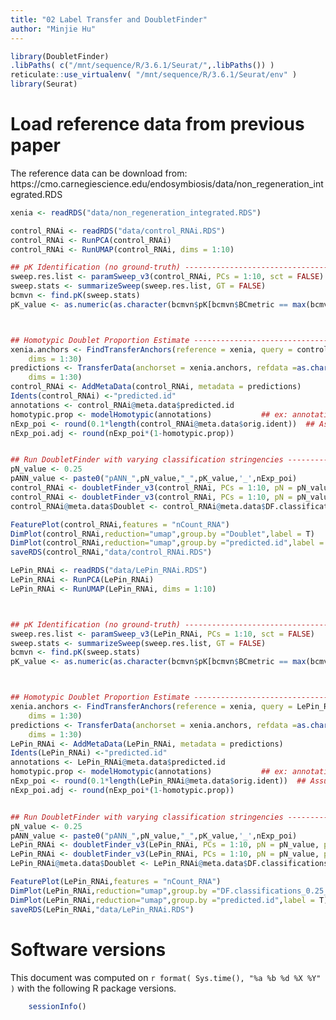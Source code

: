 ```yaml
---
title: "02 Label Transfer and DoubletFinder"
author: "Minjie Hu"
---
```


```r
library(DoubletFinder)
.libPaths( c("/mnt/sequence/R/3.6.1/Seurat/",.libPaths()) )
reticulate::use_virtualenv( "/mnt/sequence/R/3.6.1/Seurat/env" )
library(Seurat)
```

# Load reference data from previous paper
  The reference data can be download from: https://cmo.carnegiescience.edu/endosymbiosis/data/non_regeneration_integrated.RDS
  
```r
xenia <- readRDS("data/non_regeneration_integrated.RDS")
```

```r
control_RNAi <- readRDS("data/control_RNAi.RDS")
control_RNAi <- RunPCA(control_RNAi)
control_RNAi <- RunUMAP(control_RNAi, dims = 1:10)
```


```r
## pK Identification (no ground-truth) ---------------------------------------------------------------------------------------
sweep.res.list <- paramSweep_v3(control_RNAi, PCs = 1:10, sct = FALSE)
sweep.stats <- summarizeSweep(sweep.res.list, GT = FALSE)
bcmvn <- find.pK(sweep.stats)
pK_value <- as.numeric(as.character(bcmvn$pK[bcmvn$BCmetric == max(bcmvn$BCmetric)]))



## Homotypic Doublet Proportion Estimate -------------------------------------------------------------------------------------
xenia.anchors <- FindTransferAnchors(reference = xenia, query = control_RNAi, 
    dims = 1:30)
predictions <- TransferData(anchorset = xenia.anchors, refdata =as.character(xenia$seurat_clusters), 
    dims = 1:30)
control_RNAi <- AddMetaData(control_RNAi, metadata = predictions)
Idents(control_RNAi) <-"predicted.id"
annotations <- control_RNAi@meta.data$predicted.id
homotypic.prop <- modelHomotypic(annotations)           ## ex: annotations <- control_RNAi@meta.data$ClusteringResults
nExp_poi <- round(0.1*length(control_RNAi@meta.data$orig.ident))  ## Assuming 10% doublet formation rate - tailor for your dataset
nExp_poi.adj <- round(nExp_poi*(1-homotypic.prop))


## Run DoubletFinder with varying classification stringencies ----------------------------------------------------------------
pN_value <- 0.25
pANN_value <- paste0("pANN_",pN_value,"_",pK_value,'_',nExp_poi)
control_RNAi <- doubletFinder_v3(control_RNAi, PCs = 1:10, pN = pN_value, pK = pK_value, nExp = nExp_poi, reuse.pANN = FALSE)
control_RNAi <- doubletFinder_v3(control_RNAi, PCs = 1:10, pN = pN_value, pK = pK_value, nExp = nExp_poi.adj, reuse.pANN = pANN_value)	 
control_RNAi@meta.data$Doublet <- control_RNAi@meta.data$DF.classifications_0.25_0.24_1185

FeaturePlot(control_RNAi,features = "nCount_RNA")
DimPlot(control_RNAi,reduction="umap",group.by ="Doublet",label = T)
DimPlot(control_RNAi,reduction="umap",group.by ="predicted.id",label = T)
saveRDS(control_RNAi,"data/control_RNAi.RDS")
```

```r
LePin_RNAi <- readRDS("data/LePin_RNAi.RDS")
LePin_RNAi <- RunPCA(LePin_RNAi)
LePin_RNAi <- RunUMAP(LePin_RNAi, dims = 1:10)



## pK Identification (no ground-truth) ---------------------------------------------------------------------------------------
sweep.res.list <- paramSweep_v3(LePin_RNAi, PCs = 1:10, sct = FALSE)
sweep.stats <- summarizeSweep(sweep.res.list, GT = FALSE)
bcmvn <- find.pK(sweep.stats)
pK_value <- as.numeric(as.character(bcmvn$pK[bcmvn$BCmetric == max(bcmvn$BCmetric)]))



## Homotypic Doublet Proportion Estimate -------------------------------------------------------------------------------------
xenia.anchors <- FindTransferAnchors(reference = xenia, query = LePin_RNAi, 
    dims = 1:30)
predictions <- TransferData(anchorset = xenia.anchors, refdata =as.character(xenia$seurat_clusters), 
    dims = 1:30)
LePin_RNAi <- AddMetaData(LePin_RNAi, metadata = predictions)
Idents(LePin_RNAi) <-"predicted.id"
annotations <- LePin_RNAi@meta.data$predicted.id
homotypic.prop <- modelHomotypic(annotations)           ## ex: annotations <- LePin_RNAi@meta.data$ClusteringResults
nExp_poi <- round(0.1*length(LePin_RNAi@meta.data$orig.ident))  ## Assuming 7.5% doublet formation rate - tailor for your dataset
nExp_poi.adj <- round(nExp_poi*(1-homotypic.prop))


## Run DoubletFinder with varying classification stringencies ----------------------------------------------------------------
pN_value <- 0.25
pANN_value <- paste0("pANN_",pN_value,"_",pK_value,'_',nExp_poi)
LePin_RNAi <- doubletFinder_v3(LePin_RNAi, PCs = 1:10, pN = pN_value, pK = pK_value, nExp = nExp_poi, reuse.pANN = FALSE)
LePin_RNAi <- doubletFinder_v3(LePin_RNAi, PCs = 1:10, pN = pN_value, pK = pK_value, nExp = nExp_poi.adj, reuse.pANN = pANN_value)	 
LePin_RNAi@meta.data$Doublet <- LePin_RNAi@meta.data$DF.classifications_0.25_0.005_1129

FeaturePlot(LePin_RNAi,features = "nCount_RNA")
DimPlot(LePin_RNAi,reduction="umap",group.by ="DF.classifications_0.25_0.005_1129")
DimPlot(LePin_RNAi,reduction="umap",group.by ="predicted.id",label = T)
saveRDS(LePin_RNAi,"data/LePin_RNAi.RDS")
```

# Software versions
This document was computed on `r format( Sys.time(), "%a %b %d %X %Y" )` with the following R package versions.
```r
    sessionInfo()
```